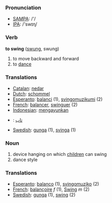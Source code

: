 === Pronunciation ===
*[[w:SAMPA|SAMPA]]: /'/
*[[w:IPA|IPA]]: /'swɪɳ/

=== Verb ===

'''to swing''' ([[swung]], swung)

# to move backward and forward
# to [[dance]]

=== Translations ===
*[[Catalan]]: [[nedar]]
*[[Dutch]]: [[schommel]]
*[[Esperanto]]: [[balanci]] (1), [[svingomuzikumi]] (2)
*[[French]]: [[balancer]], [[swinguer]] (2)
*[[Indonesian]]: [[ayun|mengayunkan]]
*{{fa}}: [[تاب]]
*[[Swedish]]: [[gunga]] (1), [[svinga]] (1)

=== Noun ===

# device hanging on which [[child]]ren can swing
# dance style

=== Translations ===
*[[Esperanto]]: [[balanco]] (1), [[svingomuziko]] (2)
*[[French]]: [[balançoire]] ''f'' (1), [[Swing]] ''m'' (2)
*[[Swedish]]: [[gunga]] (1), [[swing]] (2)